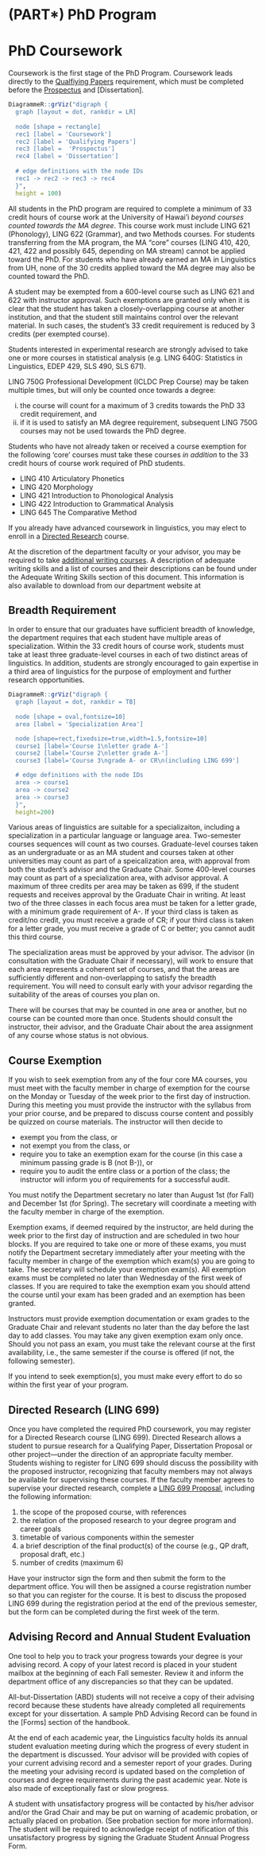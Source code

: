 # (PART\*) PhD Program {.unnumbered}

# PhD Coursework {#phdprogram}

Coursework is the first stage of the PhD Program. Coursework leads directly to the [Qualfiying Papers](#qp) requirement, which must be completed before the [Prospectus](#prospectus) and [Dissertation].

```r
DiagrammeR::grViz("digraph {
  graph [layout = dot, rankdir = LR]
  
  node [shape = rectangle]        
  rec1 [label = 'Coursework']
  rec2 [label = 'Qualifying Papers']
  rec3 [label =  'Prospectus']
  rec4 [label = 'Dissertation']
  
  # edge definitions with the node IDs
  rec1 -> rec2 -> rec3 -> rec4
  }",
  height = 100)
```

All students in the PhD program are required to complete a minimum of 33 credit hours of course work at the University of Hawai'i *beyond courses counted towards the MA degree*. This course work must include LING 621 (Phonology), LING 622 (Grammar), and two Methods courses. For students transferring from the MA program, the MA "core" courses (LING 410, 420, 421, 422 and possibly 645, depending on MA stream) cannot be applied toward the PhD. For students who have already earned an MA in Linguistics from UH, none of the 30 credits applied toward the MA degree may also be counted toward the PhD.

A student may be exempted from a 600-level course such as LING 621 and 622 with instructor approval. Such exemptions are granted only when it is clear that the student has taken a closely-overlapping course at another institution, and that the student still maintains control over the relevant material. In such cases, the student's 33 credit requirement is reduced by 3 credits (per exempted course).

Students interested in experimental research are strongly advised to take one or more courses in statistical analysis (e.g. LING 640G: Statistics in Linguistics, EDEP 429, SLS 490, SLS 671).

LING 750G Professional Development (ICLDC Prep Course) may be taken multiple times, but will only be counted once towards a degree:

i.  the course will count for a maximum of 3 credits towards the PhD 33 credit requirement, and
ii. if it is used to satisfy an MA degree requirement, subsequent LING 750G courses may not be used towards the PhD degree.

Students who have not already taken or received a course exemption for the following 'core' courses must take these courses *in addition* to the 33 credit hours of course work required of PhD students.

-   LING 410 Articulatory Phonetics
-   LING 420 Morphology
-   LING 421 Introduction to Phonological Analysis
-   LING 422 Introduction to Grammatical Analysis
-   LING 645 The Comparative Method

If you already have advanced coursework in linguistics, you may elect to enroll in a [Directed Research](#ling699) course.

At the discretion of the department faculty or your advisor, you may be required to take [additional writing courses](writing). A description of adequate writing skills and a list of courses and their descriptions can be found under the Adequate Writing Skills section of this document. This information is also available to download from our department website at

## Breadth Requirement {#breadth}

In order to ensure that our graduates have sufficient breadth of knowledge, the department requires that each student have multiple areas of specialization. Within the 33 credit hours of course work, students must take at least three graduate-level courses in each of two distinct areas of linguistics. In addition, students are strongly encouraged to gain expertise in a third area of linguistics for the purpose of employment and further research opportunities.

```r
DiagrammeR::grViz("digraph {
  graph [layout = dot, rankdir = TB]
  
  node [shape = oval,fontsize=10]
  area [label = 'Specialization Area']

  node [shape=rect,fixedsize=true,width=1.5,fontsize=10]
  course1 [label='Course 1\nletter grade A-']
  course2 [label='Course 2\nletter grade A-']
  course3 [label='Course 3\ngrade A- or CR\n(including LING 699']

  # edge definitions with the node IDs
  area -> course1
  area -> course2
  area -> course3
  }",
  height=200)
```

Various areas of linguistics are suitable for a specializaiton, including a specialization in a particular language or language area. Two-semester courses sequences will count as two courses. Graduate-level courses taken as an undergraduate or as an MA student and courses taken at other universities may count as part of a speicalization area, with approval from both the student's advisor and the Graduate Chair. Some 400-level courses may count as part of a specialization area, with advisor approval. A maximum of three credits per area may be taken as 699, if the student requests and receives approval by the Graduate Chair in writing. At least two of the three classes in each focus area must be taken for a letter grade, with a minimum grade requirement of A-. If your third class is taken as credit/no credit, you must receive a grade of CR; if your third class is taken for a letter grade, you must receive a grade of C or better; you cannot audit this third course.

The specialization areas must be approved by your advisor. The advisor (in consultation with the Graduate Chair if necessary), will work to ensure that each area represents a coherent set of courses, and that the areas are sufficiently different and non-overlapping to satisfy the breadth requirement. You will need to consult early with your advisor regarding the suitability of the areas of courses you plan on.

There will be courses that may be counted in one area or another, but no course can be counted more than once. Students should consult the instructor, their advisor, and the Graduate Chair about the area assignment of any course whose status is not obvious.

## Course Exemption

If you wish to seek exemption from any of the four core MA courses, you must meet with the faculty member in charge of exemption for the course on the Monday or Tuesday of the week prior to the first day of instruction. During this meeting you must provide the instructor with the syllabus from your prior course, and be prepared to discuss course content and possibly be quizzed on course materials. The instructor will then decide to

-   exempt you from the class, or
-   not exempt you from the class, or
-   require you to take an exemption exam for the course (in this case a minimum passing grade is B (not B-)), or
-   require you to audit the entire class or a portion of the class; the instructor will inform you of requirements for a successful audit.

You must notify the Department secretary no later than August 1st (for Fall) and December 1st (for Spring). The secretary will coordinate a meeting with the faculty member in charge of the exemption.

Exemption exams, if deemed required by the instructor, are held during the week prior to the first day of instruction and are scheduled in two hour blocks. If you are required to take one or more of these exams, you must notify the Department secretary immediately after your meeting with the faculty member in charge of the exemption which exam(s) you are going to take. The secretary will schedule your exemption exam(s). All exemption exams must be completed no later than Wednesday of the first week of classes. If you are required to take the exemption exam you should attend the course until your exam has been graded and an exemption has been granted.

Instructors must provide exemption documentation or exam grades to the Graduate Chair and relevant students no later than the day before the last day to add classes. You may take any given exemption exam only once. Should you not pass an exam, you must take the relevant course at the first availability, i.e., the same semester if the course is offered (if not, the following semester).

If you intend to seek exemption(s), you must make every effort to do so within the first year of your program.

## Directed Research (LING 699) {#ling699}

Once you have completed the required PhD coursework, you may register for a Directed Research course (LING 699). Directed Research allows a student to pursue research for a Qualifying Paper, Dissertation Proposal or other project---under the direction of an appropriate faculty member. Students wishing to register for LING 699 should discuss the possibility with the proposed instructor, recognizing that faculty members may not always be available for supervising these courses. If the faculty member agrees to supervise your directed research, complete a [LING 699 Proposal](files/699form.pdf), including the following information:

1.  the scope of the proposed course, with references
2.  the relation of the proposed research to your degree program and career goals
3.  timetable of various components within the semester
4.  a brief description of the final product(s) of the course (e.g., QP draft, proposal draft, etc.)
5.  number of credits (maximum 6)

Have your instructor sign the form and then submit the form to the department office. You will then be assigned a course registration number so that you can register for the course. It is best to discuss the proposed LING 699 during the registration period at the end of the previous semester, but the form can be completed during the first week of the term.

## Advising Record and Annual Student Evaluation

One tool to help you to track your progress towards your degree is your advising record. A copy of your latest record is placed in your student mailbox at the beginning of each Fall semester. Review it and inform the department office of any discrepancies so that they can be updated.

All-but-Dissertation (ABD) students will not receive a copy of their advising record because these students have already completed all requirements except for your dissertation. A sample PhD Advising Record can be found in the [Forms] section of the handbook.

At the end of each academic year, the Linguistics faculty holds its annual student evaluation meeting during which the progress of every student in the department is discussed. Your advisor will be provided with copies of your current advising record and a semester report of your grades. During the meeting your advising record is updated based on the completion of courses and degree requirements during the past academic year. Note is also made of exceptionally fast or slow progress.

A student with unsatisfactory progress will be contacted by his/her advisor and/or the Grad Chair and may be put on warning of academic probation, or actually placed on probation. (See probation section for more information). The student will be required to acknowledge receipt of notification of this unsatisfactory progress by signing the Graduate Student Annual Progress Form.
